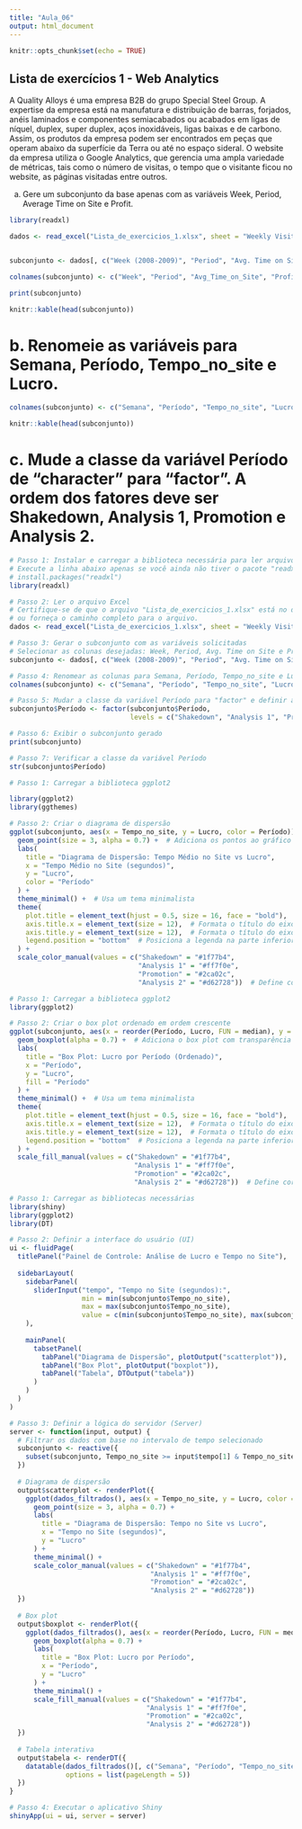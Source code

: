 ---
title: "Aula_06"
output: html_document
---

```{r setup, include=FALSE}
knitr::opts_chunk$set(echo = TRUE)
```

## Lista de exercícios 1 - Web Analytics

A Quality Alloys é uma empresa B2B do grupo Special Steel Group. A expertise da empresa está na manufatura e distribuição de barras, forjados, anéis laminados e componentes semiacabados ou acabados em ligas de níquel, duplex, super duplex, aços inoxidáveis, ligas baixas e de carbono. 
Assim, os produtos da empresa podem ser encontrados em peças que operam abaixo da superfície da Terra ou até no espaço sideral.
O website da empresa utiliza o Google Analytics, que gerencia uma ampla variedade de métricas, tais como o número de visitas, o tempo que o visitante ficou no website, as páginas visitadas entre outros.

a.	Gere um subconjunto da base apenas com as variáveis Week, Period, Average Time on Site e Profit.

```{r}

library(readxl)

dados <- read_excel("Lista_de_exercicios_1.xlsx", sheet = "Weekly Visits")


subconjunto <- dados[, c("Week (2008-2009)", "Period", "Avg. Time on Site (secs.)", "Profit")]

colnames(subconjunto) <- c("Week", "Period", "Avg_Time_on_Site", "Profit")

print(subconjunto)

knitr::kable(head(subconjunto))

```


# b.	Renomeie as variáveis para Semana, Período, Tempo_no_site e Lucro. 
```{r}

colnames(subconjunto) <- c("Semana", "Período", "Tempo_no_site", "Lucro")

knitr::kable(head(subconjunto))
```

# c.	Mude a classe da variável Período de “character” para “factor”. A ordem dos fatores deve ser Shakedown, Analysis 1, Promotion e Analysis 2.

```{r}
# Passo 1: Instalar e carregar a biblioteca necessária para ler arquivos Excel
# Execute a linha abaixo apenas se você ainda não tiver o pacote "readxl" instalado
# install.packages("readxl")
library(readxl)

# Passo 2: Ler o arquivo Excel
# Certifique-se de que o arquivo "Lista_de_exercicios_1.xlsx" está no diretório de trabalho atual
# ou forneça o caminho completo para o arquivo.
dados <- read_excel("Lista_de_exercicios_1.xlsx", sheet = "Weekly Visits")

# Passo 3: Gerar o subconjunto com as variáveis solicitadas
# Selecionar as colunas desejadas: Week, Period, Avg. Time on Site e Profit
subconjunto <- dados[, c("Week (2008-2009)", "Period", "Avg. Time on Site (secs.)", "Profit")]

# Passo 4: Renomear as colunas para Semana, Período, Tempo_no_site e Lucro
colnames(subconjunto) <- c("Semana", "Período", "Tempo_no_site", "Lucro")

# Passo 5: Mudar a classe da variável Período para "factor" e definir a ordem dos fatores
subconjunto$Período <- factor(subconjunto$Período, 
                              levels = c("Shakedown", "Analysis 1", "Promotion", "Analysis 2"))

# Passo 6: Exibir o subconjunto gerado
print(subconjunto)

# Passo 7: Verificar a classe da variável Período
str(subconjunto$Período)

```

```{r}
# Passo 1: Carregar a biblioteca ggplot2

library(ggplot2)
library(ggthemes)

# Passo 2: Criar o diagrama de dispersão
ggplot(subconjunto, aes(x = Tempo_no_site, y = Lucro, color = Período)) +
  geom_point(size = 3, alpha = 0.7) +  # Adiciona os pontos ao gráfico
  labs(
    title = "Diagrama de Dispersão: Tempo Médio no Site vs Lucro",
    x = "Tempo Médio no Site (segundos)",
    y = "Lucro",
    color = "Período"
  ) +
  theme_minimal() +  # Usa um tema minimalista
  theme(
    plot.title = element_text(hjust = 0.5, size = 16, face = "bold"),  # Centraliza e formata o título
    axis.title.x = element_text(size = 12),  # Formata o título do eixo x
    axis.title.y = element_text(size = 12),  # Formata o título do eixo y
    legend.position = "bottom"  # Posiciona a legenda na parte inferior
  ) +
  scale_color_manual(values = c("Shakedown" = "#1f77b4", 
                                "Analysis 1" = "#ff7f0e", 
                                "Promotion" = "#2ca02c", 
                                "Analysis 2" = "#d62728"))  # Define cores personalizadas para cada período

```

```{r}
# Passo 1: Carregar a biblioteca ggplot2
library(ggplot2)

# Passo 2: Criar o box plot ordenado em ordem crescente
ggplot(subconjunto, aes(x = reorder(Período, Lucro, FUN = median), y = Lucro, fill = Período)) +
  geom_boxplot(alpha = 0.7) +  # Adiciona o box plot com transparência
  labs(
    title = "Box Plot: Lucro por Período (Ordenado)",
    x = "Período",
    y = "Lucro",
    fill = "Período"
  ) +
  theme_minimal() +  # Usa um tema minimalista
  theme(
    plot.title = element_text(hjust = 0.5, size = 16, face = "bold"),  # Centraliza e formata o título
    axis.title.x = element_text(size = 12),  # Formata o título do eixo x
    axis.title.y = element_text(size = 12),  # Formata o título do eixo y
    legend.position = "bottom"  # Posiciona a legenda na parte inferior
  ) +
  scale_fill_manual(values = c("Shakedown" = "#1f77b4", 
                               "Analysis 1" = "#ff7f0e", 
                               "Promotion" = "#2ca02c", 
                               "Analysis 2" = "#d62728"))  # Define cores personalizadas para cada período
```

```{r}
# Passo 1: Carregar as bibliotecas necessárias
library(shiny)
library(ggplot2)
library(DT)

# Passo 2: Definir a interface do usuário (UI)
ui <- fluidPage(
  titlePanel("Painel de Controle: Análise de Lucro e Tempo no Site"),
  
  sidebarLayout(
    sidebarPanel(
      sliderInput("tempo", "Tempo no Site (segundos):", 
                  min = min(subconjunto$Tempo_no_site), 
                  max = max(subconjunto$Tempo_no_site), 
                  value = c(min(subconjunto$Tempo_no_site), max(subconjunto$Tempo_no_site))
    ),
    
    mainPanel(
      tabsetPanel(
        tabPanel("Diagrama de Dispersão", plotOutput("scatterplot")),
        tabPanel("Box Plot", plotOutput("boxplot")),
        tabPanel("Tabela", DTOutput("tabela"))
      )
    )
  )
)

# Passo 3: Definir a lógica do servidor (Server)
server <- function(input, output) {
  # Filtrar os dados com base no intervalo de tempo selecionado
  subconjunto <- reactive({
    subset(subconjunto, Tempo_no_site >= input$tempo[1] & Tempo_no_site <= input$tempo[2])
  })
  
  # Diagrama de dispersão
  output$scatterplot <- renderPlot({
    ggplot(dados_filtrados(), aes(x = Tempo_no_site, y = Lucro, color = Período)) +
      geom_point(size = 3, alpha = 0.7) +
      labs(
        title = "Diagrama de Dispersão: Tempo no Site vs Lucro",
        x = "Tempo no Site (segundos)",
        y = "Lucro"
      ) +
      theme_minimal() +
      scale_color_manual(values = c("Shakedown" = "#1f77b4", 
                                   "Analysis 1" = "#ff7f0e", 
                                   "Promotion" = "#2ca02c", 
                                   "Analysis 2" = "#d62728"))
  })
  
  # Box plot
  output$boxplot <- renderPlot({
    ggplot(dados_filtrados(), aes(x = reorder(Período, Lucro, FUN = median), y = Lucro, fill = Período)) +
      geom_boxplot(alpha = 0.7) +
      labs(
        title = "Box Plot: Lucro por Período",
        x = "Período",
        y = "Lucro"
      ) +
      theme_minimal() +
      scale_fill_manual(values = c("Shakedown" = "#1f77b4", 
                                  "Analysis 1" = "#ff7f0e", 
                                  "Promotion" = "#2ca02c", 
                                  "Analysis 2" = "#d62728"))
  })
  
  # Tabela interativa
  output$tabela <- renderDT({
    datatable(dados_filtrados()[, c("Semana", "Período", "Tempo_no_site", "Lucro")], 
              options = list(pageLength = 5))
  })
}

# Passo 4: Executar o aplicativo Shiny
shinyApp(ui = ui, server = server)

```



